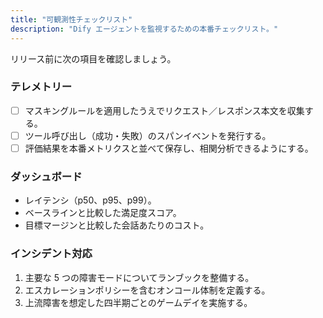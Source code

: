 ```yaml
---
title: "可観測性チェックリスト"
description: "Dify エージェントを監視するための本番チェックリスト。"
---
```


リリース前に次の項目を確認しましょう。

### テレメトリー

- [ ] マスキングルールを適用したうえでリクエスト／レスポンス本文を収集する。
- [ ] ツール呼び出し（成功・失敗）のスパンイベントを発行する。
- [ ] 評価結果を本番メトリクスと並べて保存し、相関分析できるようにする。

### ダッシュボード

- レイテンシ（p50、p95、p99）。
- ベースラインと比較した満足度スコア。
- 目標マージンと比較した会話あたりのコスト。

### インシデント対応

1. 主要な 5 つの障害モードについてランブックを整備する。
2. エスカレーションポリシーを含むオンコール体制を定義する。
3. 上流障害を想定した四半期ごとのゲームデイを実施する。
